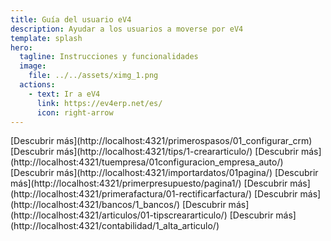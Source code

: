```yaml
---
title: Guía del usuario eV4
description: Ayudar a los usuarios a moverse por eV4
template: splash
hero:
  tagline: Instrucciones y funcionalidades
  image:
    file: ../../assets/ximg_1.png
  actions:
    - text: Ir a eV4
      link: https://ev4erp.net/es/
      icon: right-arrow
---
```





<LinkCard
  title="Explorar documentos"
  href="/primerospasos/01_configurar_crm"
/>

<CardGrid stagger>
	<Card title="Primeros pasos">
		[Descubrir más](http://localhost:4321/primerospasos/01_configurar_crm)
	</Card>
	<Card title="Tips" >
		[Descubrir más](http://localhost:4321/tips/1-creararticulo/)
	</Card>
	<Card title="Tu empresa">
		[Descubrir más](http://localhost:4321/tuempresa/01configuracion_empresa_auto/)
	</Card>
	<Card title="Cómo importar mis datos">
		[Descubrir más](http://localhost:4321/importardatos/01pagina/)
	</Card>
  <Card title="Mi primer presupuesto">
		[Descubrir más](http://localhost:4321/primerpresupuesto/pagina1/)
	</Card>
    	<Card title="Mi primera factura">
		[Descubrir más](http://localhost:4321/primerafactura/01-rectificarfactura/)
	</Card>
    	<Card title="Bancos">
		[Descubrir más](http://localhost:4321/bancos/1_bancos/)
	</Card>
    	<Card title="Artículos">
		[Descubrir más](http://localhost:4321/articulos/01-tipscreararticulo/)
	</Card>
  <Card title="Contabilidad">
		[Descubrir más](http://localhost:4321/contabilidad/1_alta_articulo/)
	</Card>
</CardGrid>
